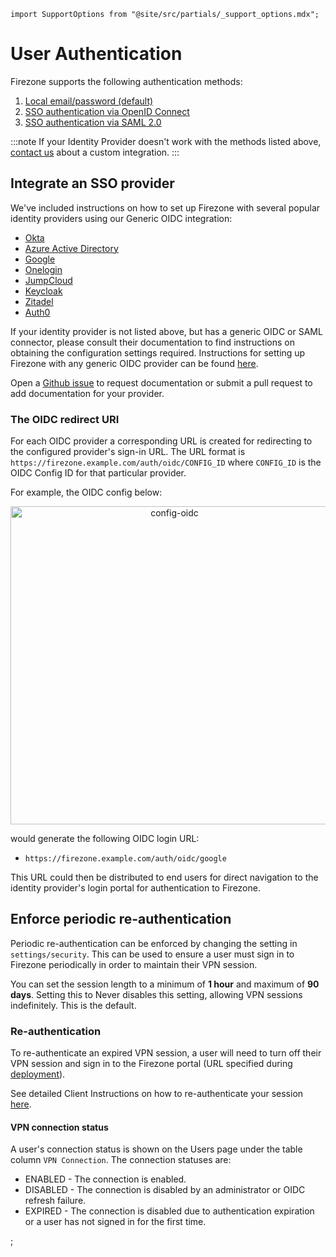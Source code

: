 ```mdx-code-block
import SupportOptions from "@site/src/partials/_support_options.mdx";
```

# User Authentication

Firezone supports the following authentication methods:

1. [Local email/password (default)](local-auth)
1. [SSO authentication via OpenID Connect](oidc)
1. [SSO authentication via SAML 2.0](saml)

:::note If your Identity Provider doesn't work with the methods listed above,
[contact us](/contact/sales) about a custom integration. :::

## Integrate an SSO provider

We've included instructions on how to set up Firezone with several popular
identity providers using our Generic OIDC integration:

- [Okta](oidc/okta)
- [Azure Active Directory](oidc/azuread)
- [Google](oidc/google)
- [Onelogin](oidc/onelogin)
- [JumpCloud](saml/jumpcloud)
- [Keycloak](oidc/keycloak)
- [Zitadel](oidc/zitadel)
- [Auth0](oidc/auth0)

If your identity provider is not listed above, but has a generic OIDC or SAML
connector, please consult their documentation to find instructions on obtaining
the configuration settings required. Instructions for setting up Firezone with
any generic OIDC provider can be found [here](oidc).

Open a [Github issue](https://github.com/firezone/firezone/issues) to request
documentation or submit a pull request to add documentation for your provider.

### The OIDC redirect URI

For each OIDC provider a corresponding URL is created for redirecting to the
configured provider's sign-in URL. The URL format is
`https://firezone.example.com/auth/oidc/CONFIG_ID` where `CONFIG_ID` is the OIDC
Config ID for that particular provider.

For example, the OIDC config below:

<center>
  <img
    width="509"
    alt="config-oidc"
    src="https://user-images.githubusercontent.com/167144/216438674-a2b64b3b-2ed6-43dc-b554-de9c055dc741.png"
  />
</center>

would generate the following OIDC login URL:

- `https://firezone.example.com/auth/oidc/google`

This URL could then be distributed to end users for direct navigation to the
identity provider's login portal for authentication to Firezone.

## Enforce periodic re-authentication

Periodic re-authentication can be enforced by changing the setting in
`settings/security`. This can be used to ensure a user must sign in to Firezone
periodically in order to maintain their VPN session.

You can set the session length to a minimum of **1 hour** and maximum of **90
days**. Setting this to Never disables this setting, allowing VPN sessions
indefinitely. This is the default.

### Re-authentication

To re-authenticate an expired VPN session, a user will need to turn off their
VPN session and sign in to the Firezone portal (URL specified during
[deployment](../deploy#prepare-to-deploy)).

See detailed Client Instructions on how to re-authenticate your session
[here](../user-guides/client-instructions).

#### VPN connection status

A user's connection status is shown on the Users page under the table column
`VPN Connection`. The connection statuses are:

- ENABLED - The connection is enabled.
- DISABLED - The connection is disabled by an administrator or OIDC refresh
  failure.
- EXPIRED - The connection is disabled due to authentication expiration or a
  user has not signed in for the first time.

<SupportOptions />;

